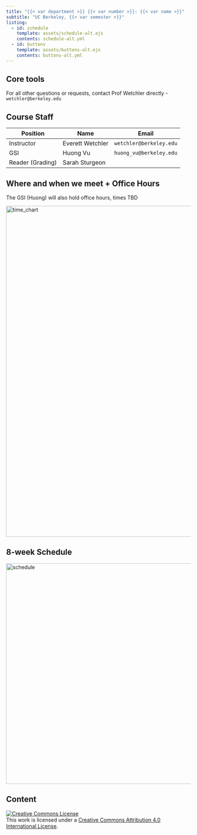 ```yaml
---
title: "{{< var department >}} {{< var number >}}: {{< var name >}}"
subtitle: "UC Berkeley, {{< var semester >}}"
listing:
  - id: schedule
    template: assets/schedule-alt.ejs
    contents: schedule-alt.yml
  - id: buttons
    template: assets/buttons-alt.ejs
    contents: buttons-alt.yml
---
```


## Core tools

::: {#buttons}
:::
For all other questions or requests, contact Prof Wetchler directly - `wetchler@berkeley.edu`

## Course Staff

| Position | Name | Email |
| --- | --- | --- |
| Instructor | Everett Wetchler | `wetchler@berkeley.edu` |
| GSI | Huong Vu | `huong_vu@berkeley.edu` |
| Reader (Grading) | Sarah Sturgeon | |

## Where and when we meet + Office Hours

The GSI (Huong) will also hold office hours, times TBD

<img src="assets/time_chart.png" alt="time_chart" width="900"/>

## 8-week Schedule

<img src="assets/stat_c131a_schedule_summer25.png" alt="schedule" width="600"/>

## Content

::: {#schedule}
:::

<a rel="license" href="http://creativecommons.org/licenses/by/4.0/"><img src="https://i.creativecommons.org/l/by/4.0/88x31.png" alt="Creative Commons License" style="border-width:0"/></a><br />This work is licensed under a <a rel="license" href="http://creativecommons.org/licenses/by/4.0/">Creative Commons Attribution 4.0 International License</a>.
